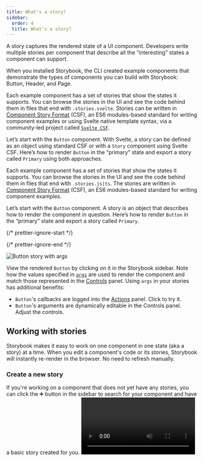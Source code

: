 ```yaml
---
title: What's a story?
sidebar:
  order: 4
  title: What's a story?
---
```


A story captures the rendered state of a UI component. Developers write multiple stories per component that describe all the “interesting” states a component can support.

When you installed Storybook, the CLI created example components that demonstrate the types of components you can build with Storybook: Button, Header, and Page.

<If renderer="svelte">

  Each example component has a set of stories that show the states it supports. You can browse the stories in the UI and see the code behind them in files that end with `.stories.svelte`. Stories can be written in [Component Story Format](../api/csf.mdx) (CSF), an ES6 modules-based standard for writing component examples or using Svelte native template syntax, via a community-led project called [`Svelte CSF`](https://storybook.js.org/addons/@storybook/addon-svelte-csf).

  Let’s start with the `Button` component. With Svelte, a story can be defined as an object using standard CSF or with a `Story` component using Svelte CSF. Here’s how to render `Button` in the “primary” state and export a story called `Primary` using both approaches.

</If>

<If notRenderer="svelte">
  
  Each example component has a set of stories that show the states it supports. You can browse the stories in the UI and see the code behind them in files that end with `.stories.js|ts`. The stories are written in [Component Story Format](../api/csf.mdx) (CSF), an ES6 modules-based standard for writing component examples.

  Let’s start with the `Button` component. A story is an object that describes how to render the component in question. Here’s how to render `Button` in the “primary” state and export a story called `Primary`.

</If>

{/* prettier-ignore-start */}

<CodeSnippets path="button-story-with-args.md" />

{/* prettier-ignore-end */}

![Button story with args](../_assets/get-started/example-button-args.png)

View the rendered `Button` by clicking on it in the Storybook sidebar. Note how the values specified in [`args`](../writing-stories/args.mdx) are used to render the component and match those represented in the [Controls](../essentials/controls.mdx) panel. Using `args` in your stories has additional benefits:

* `Button`'s callbacks are logged into the [Actions](../essentials/actions.mdx) panel. Click to try it.
* `Button`'s arguments are dynamically editable in the Controls panel. Adjust the controls.

## Working with stories

Storybook makes it easy to work on one component in one state (aka a story) at a time. When you edit a component's code or its stories, Storybook will instantly re-render in the browser. No need to refresh manually.

### Create a new story

<If renderer="react">
  If you're working on a component that does not yet have any stories, you can click the ➕ button in the sidebar to search for your component and have a basic story created for you.

  <Video src="../_assets/get-started/new-component-story-from-plus-button-optimized.mp4" />

  You can also create a story file for your new story. We recommend copy/pasting an existing story file next to the component source file, then adjusting it for your component.
</If>

<If renderer="svelte">

  <Callout variant="info">

    This feature is not supported with the Svelte template syntax story format. To opt-in to this feature with Svelte, you must use Storybook's [Component Story Format](../api/csf.mdx).
    
  </Callout>
  
</If>

<If notRenderer="react">
  If you're working on a component that does not yet have any stories, you can create a story file for your component with a new story. We recommend copy/pasting an existing story file next to the component source file, then adjusting it for your component.
</If>

<Video src="../_assets/get-started/new-component-story-in-code-optimized.mp4" />

If you're working on a component that already has other stories, you can use the [Controls panel](../essentials/controls.mdx) to adjust the value of a control and then save those changes as a new story.

<Video src="../_assets/get-started/new-story-from-controls-optimized.mp4" />

Or, if you prefer, edit the story file's code to add a new named export for your story:

<Video src="../_assets/get-started/new-story-in-code-optimized.mp4" />

### Edit a story

Using the [Controls panel](../essentials/controls.mdx), update a control's value for a story. You can then save the changes to the story and the story file's code will be updated for you.

<Video src="../_assets/get-started/edit-story-from-controls-optimized.mp4" />

Of course, you can always update the story's code directly too:

<Video src="../_assets/get-started/edit-story-in-code-optimized.mp4" />

Stories are also helpful for checking that UI continues to look correct as you make changes. The `Button` component has four stories that show it in different use cases. View those stories now to confirm that your change to `Primary` didn’t introduce unintentional bugs in the other stories.

<Video src="../_assets/get-started/example-button-browse-stories-optimized.mp4" />

Checking component’s stories as you develop helps prevent accidental regressions. [Tools that integrate with Storybook can automate this](../writing-tests/index.mdx) for you.

Now that we’ve seen the basic anatomy of a story let’s see how we use Storybook’s UI to develop stories.
